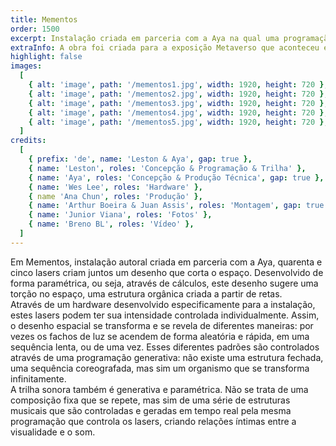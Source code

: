 ```yaml
---
title: Mementos
order: 1500
excerpt: Instalação criada em parceria com a Aya na qual uma programação controla um grande número de lasers junto à  trilha sonora de maneira sincronizada.
extraInfo: A obra foi criada para a exposição Metaverso que aconteceu em 2019 no Farol Santander, em São Paulo.<br /> <br />[Registro em vídeo](https://vimeo.com/353687786)
highlight: false
images:
  [
    { alt: 'image', path: '/mementos1.jpg', width: 1920, height: 720 },
    { alt: 'image', path: '/mementos2.jpg', width: 1920, height: 720 },
    { alt: 'image', path: '/mementos3.jpg', width: 1920, height: 720 },
    { alt: 'image', path: '/mementos4.jpg', width: 1920, height: 720 },
    { alt: 'image', path: '/mementos5.jpg', width: 1920, height: 720 },
  ]
credits:
  [
    { prefix: 'de', name: 'Leston & Aya', gap: true },
    { name: 'Leston', roles: 'Concepção & Programação & Trilha' },
    { name: 'Aya', roles: 'Concepção & Produção Técnica', gap: true },
    { name: 'Wes Lee', roles: 'Hardware' },
    { name 'Ana Chun', roles: 'Produção' },
    { name: 'Arthur Boeira & Juan Assis', roles: 'Montagem', gap: true },
    { name: 'Junior Viana', roles: 'Fotos' },
    { name: 'Breno BL', roles: 'Vídeo' },
  ]
---
```

Em Mementos, instalação autoral criada em parceria com a Aya, quarenta e cinco lasers criam juntos um desenho que corta o espaço. Desenvolvido de forma paramétrica, ou seja, através de cálculos, este desenho sugere uma torção no espaço, uma estrutura orgânica criada a partir de retas.
<br />
Através de um hardware desenvolvido especificamente para a instalação, estes lasers podem ter sua intensidade controlada individualmente. Assim, o desenho espacial se transforma e se revela de diferentes maneiras: por vezes os fachos de luz se acendem de forma aleatória e rápida, em uma sequência lenta, ou de uma vez. Esses diferentes padrões são controlados através de uma programação generativa: não existe uma estrutura fechada, uma sequência coreografada, mas sim um organismo que se transforma infinitamente.
<br />
A trilha sonora também é generativa e paramétrica. Não se trata de uma composição fixa que se repete, mas sim de uma série de estruturas musicais que são controladas e geradas em tempo real pela mesma programação que controla os lasers, criando relações íntimas entre a visualidade e o som.
